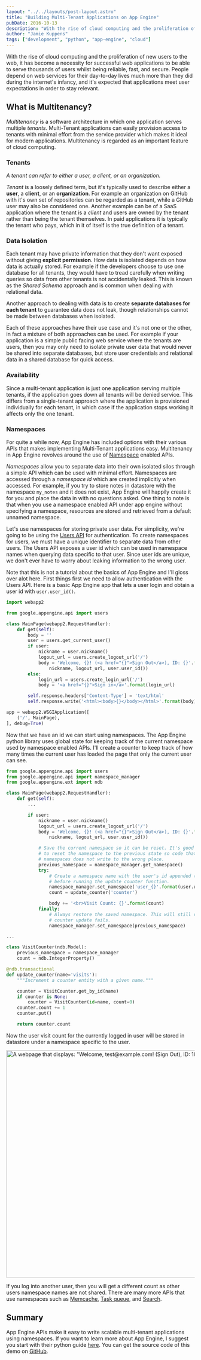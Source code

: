 ```yaml
---
layout: "../../layouts/post-layout.astro"
title: "Building Multi-Tenant Applications on App Engine"
pubDate: 2016-10-13
description: "With the rise of cloud computing and the proliferation of new users to the web, it has become a necessity for successful web applications to be able to serve thousands of users whilst being reliable, fast, and secure. People depend on web services for their day-to-day lives much more than they did during the internet's infancy, and it's expected that applications meet user expectations in order to stay relevant."
author: "Jamie Kuppens"
tags: ["development", "python", "app-engine", "cloud"]
---
```




<OutdatedNotice />

With the rise of cloud computing and the proliferation of new users to the web, it has become a
necessity for successful web applications to be able to serve thousands of users whilst being
reliable, fast, and secure. People depend on web services for their day-to-day lives much more than
they did during the internet's infancy, and it's expected that applications meet user expectations
in order to stay relevant.

## What is Multitenancy?

_Multitenancy_ is a software architecture in which one application serves multiple _tenants_.
Multi-Tenant applications can easily provision access to tenants with minimal effort from the
service provider which makes it ideal for modern applications. Multitenancy is regarded as an
important feature of cloud computing.

### Tenants

_A tenant can refer to either a user, a client, or an organization._

_Tenant_ is a loosely defined term, but it's typically used to describe either a **user**, a
**client**, or an **organization**. For example an organization on GitHub with it's own set of
repositories can be regarded as a tenant, while a GitHub user may also be considered one. Another
example can be of a SaaS application where the tenant is a _client_ and users are owned by the
tenant rather than being the tenant themselves. In paid applications it is typically the tenant who
pays, which in it of itself is the true definition of a tenant.

### Data Isolation

Each tenant may have private information that they don't want exposed without giving **explicit
permission**. How data is isolated depends on how data is actually stored. For example if the
developers choose to use one database for all tenants, they would have to tread carefully when
writing queries so data from other tenants is not accidentally leaked. This is known as the _Shared
Schema_ approach and is common when dealing with relational data.

Another approach to dealing with data is to create **separate databases for each tenant** to
guarantee data does not leak, though relationships cannot be made between databases when isolated.

Each of these approaches have their use case and it's not one or the other, in fact a mixture of
both approaches can be used. For example if your application is a simple public facing web service
where the tenants are users, then you may only need to isolate private user data that would never be
shared into separate databases, but store user credentials and relational data in a shared database
for quick access.

### Availability

Since a multi-tenant application is just one application serving multiple tenants, if the
application goes down all tenants will be denied service. This differs from a single-tenant approach
where the application is provisioned individually for each tenant, in which case if the application
stops working it affects only the one tenant.

### Namespaces

For quite a while now, App Engine has included options with their various APIs that makes
implementing Multi-Tenant applications easy. Multitenancy in App Engine revolves around the use of
[Namespace](https://cloud.google.com/appengine/docs/python/multitenancy/) enabled APIs.

_Namespaces_ allow you to separate data into their own isolated silos through a simple API which can
be used with minimal effort. Namespaces are accessed through a _namespace id_ which are created
implicitly when accessed. For example, if you try to store notes in datastore with the namespace
`my_notes` and it does not exist, App Engine will happily create it for you and place the data in
with no questions asked. One thing to note is that when you use a namespace enabled API under app
engine without specifying a namespace, resources are stored and retrieved from a default unnamed
namespace.

Let's use namespaces for storing private user data. For simplicity, we're going to be using the
[Users API](https://cloud.google.com/appengine/docs/python/users/) for authentication. To create
namespaces for users, we must have a unique identifier to separate data from other users. The Users
API exposes a user id which can be used in namespace names when querying data specific to that user.
Since user ids are unique, we don't ever have to worry about leaking information to the wrong user.

Note that this is not a tutorial about the basics of App Engine and I'll gloss over alot here. First
things first we need to allow authentication with the Users API. Here is a basic App Engine app that
lets a user login and obtain a user id with `user.user_id()`.

```python
import webapp2

from google.appengine.api import users

class MainPage(webapp2.RequestHandler):
    def get(self):
        body = ''
        user = users.get_current_user()
        if user:
            nickname = user.nickname()
            logout_url = users.create_logout_url('/')
            body = 'Welcome, {}! (<a href="{}">Sign Out</a>), ID: {}'.format(
                nickname, logout_url, user.user_id())
        else:
            login_url = users.create_login_url('/')
            body = '<a href="{}">Sign in</a>'.format(login_url)

        self.response.headers['Content-Type'] = 'text/html'
        self.response.write('<html><body>{}</body></html>'.format(body))

app = webapp2.WSGIApplication([
    ('/', MainPage),
], debug=True)
```

Now that we have an id we can start using namespaces. The App Engine python library uses global
state for keeping track of the current namespace used by namespace enabled APIs. I'll create a
counter to keep track of how many times the current user has loaded the page that only the current
user can see.

```python
from google.appengine.api import users
from google.appengine.api import namespace_manager
from google.appengine.ext import ndb

class MainPage(webapp2.RequestHandler):
    def get(self):
        ...

        if user:
            nickname = user.nickname()
            logout_url = users.create_logout_url('/')
            body = 'Welcome, {}! (<a href="{}">Sign Out</a>), ID: {}'.format(
                nickname, logout_url, user.user_id())

            # Save the current namespace so it can be reset. It's good practice
            # to reset the namespace to the previous state so code that uses no
            # namespaces does not write to the wrong place.
            previous_namespace = namespace_manager.get_namespace()
            try:
                # Create a namespace name with the user's id appended to it
                # before running the update counter function.
                namespace_manager.set_namespace('user_{}'.format(user.user_id()))
                count = update_counter('counter')

                body += '<br>Visit Count: {}'.format(count)
            finally:
                # Always restore the saved namespace. This will still run if the
                # counter update fails.
                namespace_manager.set_namespace(previous_namespace)

...

class VisitCounter(ndb.Model):
    previous_namespace = namespace_manager
    count = ndb.IntegerProperty()

@ndb.transactional
def update_counter(name='visits'):
    """Increment a counter entity with a given name."""

    counter = VisitCounter.get_by_id(name)
    if counter is None:
        counter = VisitCounter(id=name, count=0)
    counter.count += 1
    counter.put()

    return counter.count
```

Now the user visit count for the currently logged in user will be stored in datastore under a
namespace specific to the user.

<Image
  src="/images/content/counter_demo.webp"
  alt='A webpage that displays: "Welcome, test@example.com! (Sign Out), ID: 185804764220139124118, Visit Count: 32"'
  width="1271"
  height="608"
/>

If you log into another user, then you will get a different count as other users namespace names are
not shared. There are many more APIs that use namespaces such as
[Memcache](https://cloud.google.com/appengine/docs/python/multitenancy/multitenancy#Python_Using_namespaces_with_the_Memcache),
[Task queue](https://cloud.google.com/appengine/docs/python/multitenancy/multitenancy#Python_Using_namespaces_with_the_Task_Queue),
and [Search](https://cloud.google.com/appengine/docs/python/multitenancy/multitenancy#Python_Using_namespaces_with_Search).

## Summary

App Engine APIs make it easy to write scalable multi-tenant applications using namespaces. If you
want to learn more about App Engine, I suggest you start with their python guide
[here](https://cloud.google.com/appengine/docs/python/). You can get the source code of this demo on
[GitHub](https://github.com/amdrel/appengine-namespace-demo).
